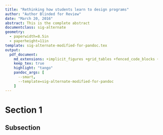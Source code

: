 ```yaml
---
title: "Rethinking how students learn to design programs"
author: "Author Blinded for Review"
date: "March 20, 2016"
abstract: This is the complete abstract
documentclass: sig-alternate
geometry:
  - paperwidth=8.5in
  - paperheight=11in
template: sig-alternate-modified-for-pandoc.tex
output:
  pdf_document:
    md_extensions: +implicit_figures +grid_tables +fenced_code_blocks +fenced_code_attributes +raw_tex
    keep_tex: true
    highlight: "tango"
    pandoc_args: [
      --smart,
      --template=sig-alternate-modified-for-pandoc
    ]
---
```


# Section 1

## Subsection
